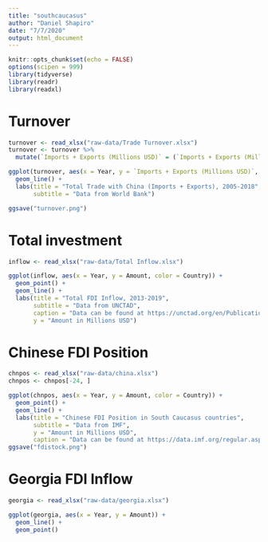 ```yaml
---
title: "southcaucasus"
author: "Daniel Shapiro"
date: "7/7/2020"
output: html_document
---
```


```r
knitr::opts_chunk$set(echo = FALSE)
options(scipen = 999)
library(tidyverse)
library(readr)
library(readxl)
```

# Turnover

```r
turnover <- read_xlsx("raw-data/Trade Turnover.xlsx")
turnover <- turnover %>%
  mutate(`Imports + Exports (Millions USD)` = (`Imports + Exports (Millions USD)`)/1000)
```

```r
ggplot(turnover, aes(x = Year, y = `Imports + Exports (Millions USD)`, color = Country)) +
  geom_line() +
  labs(title = "Total Trade with China (Imports + Exports), 2005-2018",
       subtitle = "Data from World Bank")

ggsave("turnover.png")
```

# Total investment

```r
inflow <- read_xlsx("raw-data/Total Inflow.xlsx")
```

```r
ggplot(inflow, aes(x = Year, y = Amount, color = Country)) +
  geom_point() +
  geom_line() +
  labs(title = "Total FDI Inflow, 2013-2019",
       subtitle = "Data from UNCTAD",
       caption = "Data can be found at https://unctad.org/en/PublicationsLibrary/wir2019_en.pdf.",
       y = "Amount in Millions USD")
```

# Chinese FDI Position

```r
chnpos <- read_xlsx("raw-data/china.xlsx")
chnpos <- chnpos[-24, ]
```

```r
ggplot(chnpos, aes(x = Year, y = Amount, color = Country)) +
  geom_point() +
  geom_line() +
  labs(title = "Chinese FDI Position in South Caucasus countries",
       subtitle = "Data from IMF",
       y = "Amount in Millions USD",
       caption = "Data can be found at https://data.imf.org/regular.aspx?key=61227424.")
ggsave("fdistock.png")
```

# Georgia FDI Inflow

```r
georgia <- read_xlsx("raw-data/georgia.xlsx")
```

```r
ggplot(georgia, aes(x = Year, y = Amount)) +
  geom_line() +
  geom_point()
```

